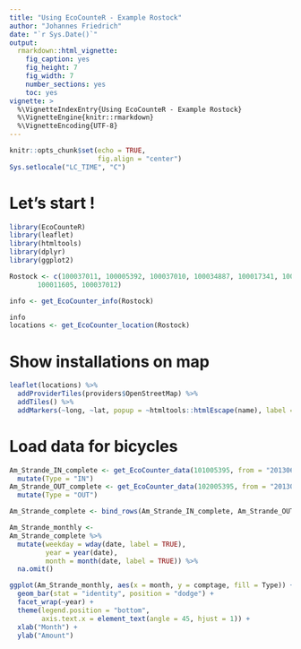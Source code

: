 ```yaml
---
title: "Using EcoCounteR - Example Rostock"
author: "Johannes Friedrich"
date: "`r Sys.Date()`"
output: 
  rmarkdown::html_vignette:
    fig_caption: yes
    fig_height: 7
    fig_width: 7
    number_sections: yes
    toc: yes
vignette: >
  %\VignetteIndexEntry{Using EcoCounteR - Example Rostock}
  %\VignetteEngine{knitr::rmarkdown}
  %\VignetteEncoding{UTF-8}
---
```

```r
knitr::opts_chunk$set(echo = TRUE, 
                      fig.align = "center")
Sys.setlocale("LC_TIME", "C")
```

# Let's start !

```r
library(EcoCounteR)
library(leaflet)
library(htmltools)
library(dplyr)
library(ggplot2)
```


```r
Rostock <- c(100037011, 100005392, 100037010, 100034887, 100017341, 100005395, 100005394, 100005393,
       100011605, 100037012)
```

```r
info <- get_EcoCounter_info(Rostock)

info
locations <- get_EcoCounter_location(Rostock)
```



# Show installations on map

```r
leaflet(locations) %>%
  addProviderTiles(providers$OpenStreetMap) %>%
  addTiles() %>%
  addMarkers(~long, ~lat, popup = ~htmltools::htmlEscape(name), label = ~htmltools::htmlEscape(as.character(idParent)))
```

# Load data for bicycles

```r
Am_Strande_IN_complete <- get_EcoCounter_data(101005395, from = "20130620", step = 4) %>% 
  mutate(Type = "IN")
Am_Strande_OUT_complete <- get_EcoCounter_data(102005395, from = "20130620", step = 4) %>% 
  mutate(Type = "OUT")

Am_Strande_complete <- bind_rows(Am_Strande_IN_complete, Am_Strande_OUT_complete) 
```

```r
Am_Strande_monthly <- 
Am_Strande_complete %>%
  mutate(weekday = wday(date, label = TRUE),
         year = year(date),
         month = month(date, label = TRUE)) %>% 
  na.omit()

ggplot(Am_Strande_monthly, aes(x = month, y = comptage, fill = Type)) +
  geom_bar(stat = "identity", position = "dodge") +
  facet_wrap(~year) +
  theme(legend.position = "bottom",
        axis.text.x = element_text(angle = 45, hjust = 1)) +
  xlab("Month") + 
  ylab("Amount")
```


